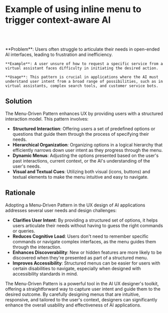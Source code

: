 
# Example of using inline menu to trigger context-aware AI

<br />
<div className='w-full grid grid-cols-1 md:grid-cols-2 gap-x-4 gap-y-8'>
  <SampleUI
    src={FramerMenu}
    appName="Framer no-code website builder"
    desc='In each text section, Framer provide an generate button to auto generate text content. Users do not need to type prompt, context will be captured automatically based on the current design of the page.'
    productUrl='https://www.framer.com/'
  />

  <SampleUI
    src={VSCodeContextual}
    appName="Auto generate commit message in VSCode"
    desc="VS code provide a generate button on Commit message input box. Users can click the button to auto generate commit message based on the changes made in the code. Copilot will look at all the change to get the context without the need of user to type anything."
    productUrl='https://www.adobe.com/products/photoshop.html'
  />
</div>

<br />

   <div className="border border-neutral-200 dark:border-neutral-700 bg-neutral-50 dark:bg-neutral-800 p-8 rounded-lg">
    **Problem**: Users often struggle to articulate their needs in open-ended AI interfaces, leading to frustration and inefficiency.

    **Example**: A user unsure of how to request a specific service from a virtual assistant faces difficulty in initiating the desired action.

    **Usage**: This pattern is crucial in applications where the AI must understand user intent from a broad range of possibilities, such as in virtual assistants, complex search tools, and customer service bots.

  </div>

## Solution

The Menu-Driven Pattern enhances UX by providing users with a structured interaction model. This pattern involves:

- **Structured Interaction**: Offering users a set of predefined options or questions that guide them through the process of specifying their needs.
- **Hierarchical Organization**: Organizing options in a logical hierarchy that efficiently narrows down user intent as they progress through the menu.
- **Dynamic Menus**: Adjusting the options presented based on the user's past interactions, current context, or the AI's understanding of the user's needs.
- **Visual and Textual Cues**: Utilizing both visual (icons, buttons) and textual elements to make the menu intuitive and easy to navigate.

## Rationale

Adopting a Menu-Driven Pattern in the UX design of AI applications addresses several user needs and design challenges:

- **Clarifies User Intent**: By providing a structured set of options, it helps users articulate their needs without having to guess the right commands or queries.
- **Reduces Cognitive Load**: Users don't need to remember specific commands or navigate complex interfaces, as the menu guides them through the interaction.
- **Enhances Discoverability**: New or hidden features are more likely to be discovered when they're presented as part of a structured menu.
- **Improves Accessibility**: Structured menus can be easier for users with certain disabilities to navigate, especially when designed with accessibility standards in mind.

The Menu-Driven Pattern is a powerful tool in the AI UX designer's toolkit, offering a straightforward way to capture user intent and guide them to the desired outcome. By carefully designing menus that are intuitive, responsive, and tailored to the user's context, designers can significantly enhance the overall usability and effectiveness of AI applications.
